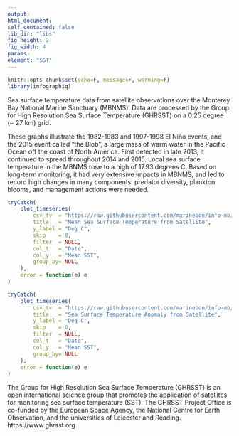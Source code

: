 ```yaml
---
output:
html_document:
self_contained: false
lib_dir: "libs"
fig_height: 2
fig_width: 4
params:
element: "SST"
---
```


```r
knitr::opts_chunk$set(echo=F, message=F, warning=F)
library(infographiq)
```

<base target="_parent">
Sea surface temperature data from satellite observations over the Monterey Bay National Marine Sanctuary (MBNMS). Data are processed by the Group for High Resolution Sea Surface Temperature (GHRSST) on a 0.25 degree (~ 27 km) grid.
<p>These graphs illustrate the 1982-1983 and 1997-1998 El Ni&ntilde;o events, and the 2015 event called "the Blob", a large mass of warm water in the Pacific Ocean off the coast of North America. First detected in late 2013, it continued to spread throughout 2014 and 2015. Local sea surface temperature in the MBNMS rose to a high of 17.93 degrees C. Based on long-term monitoring, it had very extensive impacts in MBNMS, and led to record high changes in many components: predator diversity, plankton blooms, and management actions were needed.</p>

```r
tryCatch(
    plot_timeseries(
        csv_tv  = "https://raw.githubusercontent.com/marinebon/info-mb/master/prep/data/MBNMS_GHRSST.csv",
        title   = "Mean Sea Surface Temperature from Satellite",
        y_label = "Deg C",
        skip    = 0,
        filter  = NULL,
        col_t   = "Date",
        col_y   = "Mean SST",
        group_by= NULL
    ),
    error = function(e) e
)
```

```r
tryCatch(
    plot_timeseries(
        csv_tv  = "https://raw.githubusercontent.com/marinebon/info-mb/master/prep/data/MBNMS_GHRSST.csv",
        title   = "Sea Surface Temperature Anomaly from Satellite",
        y_label = "Deg C",
        skip    = 0,
        filter  = NULL,
        col_t   = "Date",
        col_y   = "Mean SST",
        group_by= NULL
    ),
    error = function(e) e
)
```
The Group for High Resolution Sea Surface Temperature (GHRSST) is an open international science group that promotes the application of satellites for monitoring sea surface temperature (SST). The GHRSST Project Office is co-funded by the European Space Agency, the National Centre for Earth Observation, and the universities of Leicester and Reading. https://www.ghrsst.org
